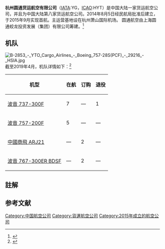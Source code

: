 {{Airline infobox
| airline=圆通货运航空
| logo=
| logo_size=250px
| fleet_size=12
| destinations=
| IATA=YG
| ICAO=HYT
| callsign=QUICK AIR<br>速派
| company_name=杭州圆通货运航空有限公司
| parent=上海圆通蛟龙投资发展（集团）有限公司
| founded=2015年
| headquarters={{CHN}} [[杭州|杭州]]
| key_people=苏秀峰（[[总裁|总裁]]）
| hubs={{CHN}} [[杭州萧山国际机场|杭州萧山国际机场]]
| focus_cities=
| frequent_flyer=
| lounge=
| alliance=
| website=http://www.yto.net.cn
}}
'''杭州圆通货运航空有限公司'''（[[IATA|IATA]]:YG，[[ICAO|ICAO]]:HYT）是中国大陆一家货运航空公司，并且为中国大陆第八家货运航空公司。2014年8月5日经民航局批准后建立，于2015年9月实现首航。主运营基地设在杭州萧山国际机场。
圆通航空由上海圆通蛟龙投资发展（集团）有限公司筹建。<ref>{{Cite web|title=圆通速递|url=http://www.yto.net.cn/aviation/about.html/|work=www.yto.net.cn|accessdate=2019-04-17|archive-date=2019-04-17|archive-url=https://web.archive.org/web/20190417041528/http://www.yto.net.cn/aviation/about.html/|dead-url=no}}</ref>

== 机队 ==
[[File:B-2853_-_YTO_Cargo_Airlines_-_Boeing_757-28S(PCF)_-_29216_-_HSIA.jpg|thumb]]
截至2019年4月，机队详情如下：<ref>{{Cite web|title=Please verify your request|url=https://www.planespotters.net/airline/YTO-Cargo-Airlines|work=www.planespotters.net|accessdate=2019-04-17|archive-date=2019-04-17|archive-url=https://web.archive.org/web/20190417041524/https://www.planespotters.net/airline/YTO-Cargo-Airlines|dead-url=no}}</ref>
{| class="wikitable" style="margin-bottom: 10px;"
!机型
!在航
!订购
!退役
|-
|[[波音737|波音 737-300F]]
|7
|—
|1
|-
|[[波音757|波音 757-200F]]
|5
|—
|—
|-
|[[中國商飛ARJ21|中國商飛 ARJ21]]
|—
|2{{notetag|原為[[成都航空|成都航空]]租賃機材，後於2021年購入，並由廣州飛機工程公司改裝為貨機}}
|—
|-
|[[波音767|波音 767-300ER BDSF]]
|—
|2{{notetag|原為[[加拿大胭脂航空|加拿大胭脂航空]]機材，後由[[以色列航太工業|以色列航太工業]]改裝為貨機}}
|—
|}

==註解==
{{notefoot|}}
==参考文献==
{{reflist}}

{{中国航空公司}}
[[Category:中国航空公司|Category:中国航空公司]]
[[Category:貨運航空公司|Category:貨運航空公司]]
[[Category:2015年成立的航空公司|Category:2015年成立的航空公司]]
{{航空公司小作品}}
